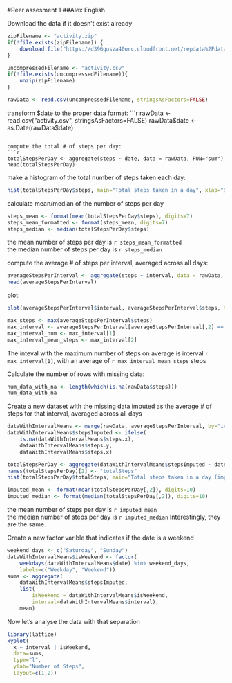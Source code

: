 
#Peer assesment 1
##Alex English

Download the data if it doesn't exist already
```r
zipFilename <- "activity.zip"
if(!file.exists(zipFilename)) {
    download.file("https://d396qusza40orc.cloudfront.net/repdata%2Fdata%2Factivity.zip", zipFilename, method="curl")
}

uncompressedFilename <- "activity.csv"
if(!file.exists(uncompressedFilename)){
    unzip(zipFilename)
}

rawData <- read.csv(uncompressedFilename, stringsAsFactors=FALSE)
```


transform $date to the proper data format:
```r
rawData <- read.csv("activity.csv", stringsAsFactors=FALSE)
rawData$date <- as.Date(rawData$date)
```

compute the total # of steps per day:
```r
totalStepsPerDay <- aggregate(steps ~ date, data = rawData, FUN="sum")
head(totalStepsPerDay)
```

make a histogram of the total number of steps taken each day:
```r
hist(totalStepsPerDay$steps, main="Total steps taken in a day", xlab="Steps")
```

calculate mean/median of the number of steps per day
```r
steps_mean <- format(mean(totalStepsPerDay$steps), digits=7)
steps_mean_formatted <- format(steps_mean, digits=7)
steps_median <- median(totalStepsPerDay$steps)
```

the mean number of steps per day is `r steps_mean_formatted`  
the median number of steps per day is `r steps_median`


compute the average # of steps per interval, averaged across all days:
```r
averageStepsPerInterval <- aggregate(steps ~ interval, data = rawData, FUN="mean")
head(averageStepsPerInterval)
```

plot:

```r
plot(averageStepsPerInterval$interval, averageStepsPerInterval$steps, type="l", main="Average number of steps for interval", xlab="interval (minutes)", ylab="Number of steps")
```

```r
max_steps <- max(averageStepsPerInterval$steps)
max_interval <- averageStepsPerInterval[averageStepsPerInterval[,2] == max_steps,]
max_interval_num <- max_interval[1]
max_interval_mean_steps <- max_interval[2]
```


The inteval with the maximum number of steps on average is interval `r max_interval[1]`, with an average of `r max_interval_mean_steps` steps


Calculate the number of rows with missing data:
```r
num_data_with_na <- length(which(is.na(rawData$steps)))
num_data_with_na
```


Create a new dataset with the missing data imputed as the average # of steps for that 
interval, averaged across all days
```r
dataWithIntervalMeans <- merge(rawData, averageStepsPerInterval, by="interval")
dataWithIntervalMeans$stepsImputed <- ifelse(
    is.na(dataWithIntervalMeans$steps.x), 
    dataWithIntervalMeans$steps.y, 
    dataWithIntervalMeans$steps.x)
```

```r
totalStepsPerDay <- aggregate(dataWithIntervalMeans$stepsImputed ~ date, data = dataWithIntervalMeans, FUN="sum")
names(totalStepsPerDay)[2] <- "totalSteps"
hist(totalStepsPerDay$totalSteps, main="Total steps taken in a day (imputing missing data)", xlab="Steps")
```

```r
imputed_mean <- format(mean(totalStepsPerDay[,2]), digits=10)
imputed_median <- format(median(totalStepsPerDay[,2]), digits=10)
```

the mean number of steps per day is `r imputed_mean`  
the median number of steps per day is `r imputed_median`
Interestingly, they are the same.

Create a new factor varible that indicates if the date is a weekend
```r
weekend_days <- c("Saturday", "Sunday")
dataWithIntervalMeans$isWeekend <- factor(
    weekdays(dataWithIntervalMeans$date) %in% weekend_days, 
    labels=c("Weekday", "Weekend"))
sums <- aggregate(
    dataWithIntervalMeans$stepsImputed, 
    list(
        isWeekend = dataWithIntervalMeans$isWeekend, 
        interval=dataWithIntervalMeans$interval), 
    mean)
```


Now let's analyse the data with that separation
```r
library(lattice)
xyplot(
  x ~ interval | isWeekend, 
  data=sums, 
  type="l",
  ylab="Number of Steps",
  layout=c(1,2))
```